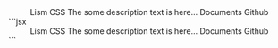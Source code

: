 
<Preview>
	<PreviewArea p='10'>
		<Center p='40' ar='16/9' bgc='base'>
			<Lism tag='h1' fz='4xl' lh='1' ff='accent'>
				Lism CSS
			</Lism>
			<Lism mbs='20' op='high'>
				The some description text is here...
			</Lism>
			<Flex g='30' mbs='40'>
				<Link href='###' d='if' bdrs='1' td='n' c='base' bgc='text' py='5' px='20'>
					Documents
				</Link>
				<Link href='###' d='if' bdrs='1' td='n' c='text' bd py='5' px='20'>
					Github
				</Link>
			</Flex>
		</Center>
	</PreviewArea>
	<PreviewCode>
		```jsx
		<Center p='40' ar='16/9' bgc='base'>
			<Lism tag='h1' fz='4xl' lh='1' ff='accent'>
				Lism CSS
			</Lism>
			<Lism mbs='20' op='high'>
				The some description text is here...
			</Lism>
			<Flex g='30' mbs='40'>
				<Link href='###' d='if' bdrs='1' td='n' c='base' bgc='text' py='5' px='20'>
					Documents
				</Link>
				<Link href='###' d='if' bdrs='1' td='n' c='text' bd py='5' px='20'>
					Github
				</Link>
			</Flex>
		</Center>
		```
	</PreviewCode>
</Preview>
